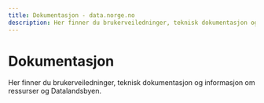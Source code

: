 ```yaml
---
title: Dokumentasjon - data.norge.no
description: Her finner du brukerveiledninger, teknisk dokumentasjon og informasjon om ressurser og Datalandsbyen.
---
```


# Dokumentasjon

<Ingress>
    Her finner du brukerveiledninger, teknisk dokumentasjon og informasjon om ressurser og Datalandsbyen.
</Ingress>
